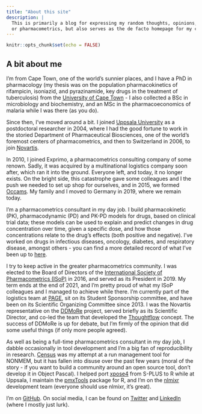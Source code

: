 ```yaml
---
title: "About this site"
description: |
  This is primarily a blog for expressing my random thoughts, opinions, and the odd tutorial about R
  or pharmacometrics, but also serves as the de facto homepage for my company, Numetric GmbH, which is a member of Occams.
---
```


```r
knitr::opts_chunk$set(echo = FALSE)
```

## A bit about me 

I'm from Cape Town, one of the world's sunnier places, and I have a PhD in pharmacology (my thesis was on the population pharmacokinetics of rifampicin, isoniazid, and pyrazinamide, key drugs in the treatment of tuberculosis) from the [University of Cape Town](https://www.uct.ac.za) - I also collected a BSc in microbiology and biochemistry, and an MSc in the pharmacoeconomics of malaria while I was there (as you do). 

Since then, I've moved around a bit. I joined [Uppsala University](https://www.uu.se) as a postdoctoral researcher in 2004, where I had the good fortune to work in the storied Department of Pharmaceutical Biosciences, one of the world's foremost centers of pharmacometrics, and then to Switzerland in 2006, to join [Novartis](https://www.novartis.com). 

In 2010, I joined Exprimo, a pharmacometrics consulting company of some renown. Sadly, it was acquired by a multinational logistics company soon after, which ran it into the ground. Everyone left, and today, it no longer exists. On the bright side, this catastrophe gave some colleagues and I the push we needed to set up shop for ourselves, and in 2015, we formed [Occams](https://www.occams.com). My family and I moved to Germany in 2019, where we remain today.

I'm a pharmacometrics consultant in my day job. I build pharmacokinetic (PK), pharmacodynamic (PD) and PK-PD models for drugs, based on clinical trial data; these models can be used to explain and predict changes in drug concentration over time, given a specific dose, and how those concentrations relate to the drug's effects (both positive and negative). I've worked on drugs in infectious diseases, oncology, diabetes, and respiratory disease, amongst others - you can find a more detailed record of what I've been up to [here](https://scholar.google.com/citations?user=p8gEvroAAAAJ&hl=en).

I try to keep active in the greater pharmacometrics community. I was elected to the Board of Directors of the [International Society of Pharmacometrics (ISoP)](https://www.go-isop.org) in 2016, and served as its President in 2019. My term ends at the end of 2021, and I'm pretty proud of what my ISoP colleagues and I managed to achieve while there. I'm currently part of the logistics team at [PAGE](https://www.page-meeting.org), sit on its Student Sponsorship committee, and have been on its Scientific Organizing Committee since 2013. I was the Novartis representative on the [DDMoRe](https://www.ddmore.foundation/) project, served briefly as its Scientific Director, and co-led the team that developed the [Thoughtflow](https://www.ddmore.foundation/thoughtflow/) concept. The success of DDMoRe is up for debate, but I'm firmly of the opinion that did some useful things (if only more people agreed).

As well as being a full-time pharmacometrics consultant in my day job, I dabble occasionally in tool development and I'm a big fan of reproducibility in research. [Census](https://github.com/kestrel99/Census) was my attempt at a run management tool for NONMEM, but it has fallen into disuse over the past few years (moral of the story - if you want to build a community around an open source tool, don't develop it in Object Pascal). I helped port [xpose4](https://uupharmacometrics.github.io/xpose4/reference/xpose4-package.html) from S-PLUS to R while at Uppsala, I maintain the [pmxTools](https://github.com/kestrel99/pmxTools) package for R, and I'm on the [nlmixr](https://nlmixrdevelopment.github.io/nlmixr/) development team (everyone should use nlmixr, it's great).

I'm on [GitHub](https://github.com/kestrel99). On social media, I can be found on [Twitter](https://www.twitter.com/justinwilkins) and [LinkedIn](https://www.linkedin.com/in/justinjwilkins/) (where I mostly just lurk). 

